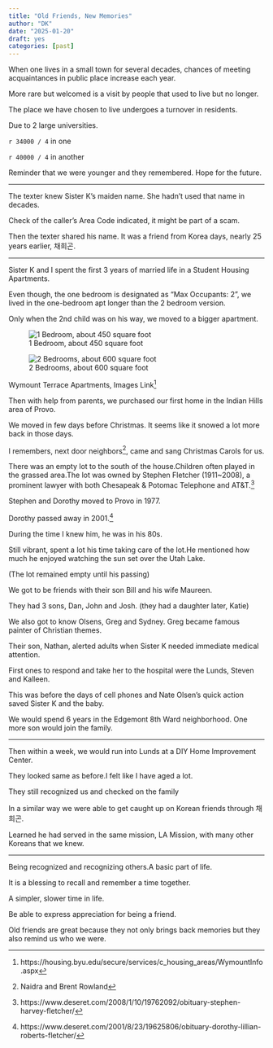 ```yaml
---
title: "Old Friends, New Memories"
author: "DK"
date: "2025-01-20"
draft: yes
categories: [past]
---
```


When one lives in a small town for several decades, chances of meeting acquaintances in public place increase each year.

More rare but welcomed is a visit by people that used to live but no longer.

The place we have chosen to live undergoes a turnover in residents.

Due to 2 large universities.

`r 34000 / 4` in one

`r 40000 / 4` in another

Reminder that we were younger and they remembered.
Hope for the future.

---

The texter knew Sister K's maiden name. She hadn't used that name in decades.

Check of the caller's Area Code indicated, it might be part of a scam.

Then the texter shared his name. It was a friend from Korea days, nearly 25 years earlier, 채희곤.

------------------------------------------------------------------------

Sister K and I spent the first 3 years of married life in a Student Housing Apartments.

Even though, the one bedroom is designated as "Max Occupants: 2", we lived in the one-bedroom apt longer than the 2 bedroom version.

Only when the 2nd child was on his way, we moved to a bigger apartment.

::: {#fig-wymount layout-ncol="2"}
![1 Bedroom, about 450 square foot](images/clipboard-1032354553.png){#fig-surus}

![2 Bedrooms, about 600 square foot](images/clipboard-859602412.png){#fig-hanno}

Wymount Terrace Apartments, Images Link[^1]
:::

[^1]: https://housing.byu.edu/secure/services/c_housing_areas/WymountInfo.aspx

Then with help from parents, we purchased our first home in the Indian Hills area of Provo.

We moved in few days before Christmas. It seems like it snowed a lot more back in those days.

I remembers, next door neighbors[^2], came and sang Christmas Carols for us.

[^2]: Naidra and Brent Rowland

There was an empty lot to the south of the house.Children often played in the grassed area.The lot was owned by Stephen Fletcher (1911\~2008), a prominent lawyer with both Chesapeak & Potomac Telephone and AT&T.[^3]

[^3]: https://www.deseret.com/2008/1/10/19762092/obituary-stephen-harvey-fletcher/

Stephen and Dorothy moved to Provo in 1977.

Dorothy passed away in 2001.[^4]

[^4]: https://www.deseret.com/2001/8/23/19625806/obituary-dorothy-lillian-roberts-fletcher/

During the time I knew him, he was in his 80s.

Still vibrant, spent a lot his time taking care of the lot.He mentioned how much he enjoyed watching the sun set over the Utah Lake.

(The lot remained empty until his passing)

We got to be friends with their son Bill and his wife Maureen.

They had 3 sons, Dan, John and Josh. (they had a daughter later, Katie)

We also got to know Olsens, Greg and Sydney. Greg became famous painter of Christian themes.

Their son, Nathan, alerted adults when Sister K needed immediate medical attention.

First ones to respond and take her to the hospital were the Lunds, Steven and Kalleen.

This was before the days of cell phones and Nate Olsen's quick action saved Sister K and the baby.

We would spend 6 years in the Edgemont 8th Ward neighborhood. One more son would join the family.

------------------------------------------------------------------------

Then within a week, we would run into Lunds at a DIY Home Improvement Center.

They looked same as before.I felt like I have aged a lot.

They still recognized us and checked on the family

In a similar way we were able to get caught up on Korean friends through 채희곤.

Learned he had served in the same mission, LA Mission, with many other Koreans that we knew.

------------------------------------------------------------------------

Being recognized and recognizing others.A basic part of life.

It is a blessing to recall and remember a time together.

A simpler, slower time in life.

Be able to express appreciation for being a friend.

Old friends are great because they not only brings back memories but they also remind us who we were.
